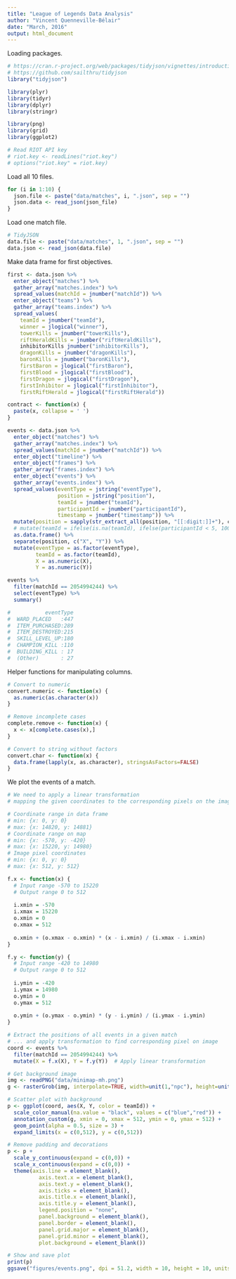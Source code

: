 ```yaml
---
title: "League of Legends Data Analysis"
author: "Vincent Quenneville-Bélair"
date: "March, 2016"
output: html_document
---
```


Loading packages.
```r
# https://cran.r-project.org/web/packages/tidyjson/vignettes/introduction-to-tidyjson.html
# https://github.com/sailthru/tidyjson
library("tidyjson")

library(plyr)
library(tidyr)
library(dplyr)
library(stringr)

library(png)
library(grid)
library(ggplot2)
```

```r
# Read RIOT API key
# riot.key <- readLines("riot.key")
# options("riot.key" = riot.key)
```

Load all 10 files.
```r
for (i in 1:10) {
  json.file <- paste("data/matches", i, ".json", sep = "")
  json.data <- read_json(json_file)
}
```

Load one match file.
```r
# TidyJSON
data.file <- paste("data/matches", 1, ".json", sep = "") 
data.json <- read_json(data.file)
```

Make data frame for first objectives.
```r
first <- data.json %>% 
  enter_object("matches") %>%
  gather_array("matches.index") %>% 
  spread_values(matchId = jnumber("matchId")) %>%
  enter_object("teams") %>%
  gather_array("teams.index") %>% 
  spread_values(
    teamId = jnumber("teamId"),
    winner = jlogical("winner"),
    towerKills = jnumber("towerKills"), 
    riftHeraldKills = jnumber("riftHeraldKills"), 
    inhibitorKills jnumber("inhibitorKills"), 
    dragonKills = jnumber("dragonKills"), 
    baronKills = jnumber("baronKills"), 
    firstBaron = jlogical("firstBaron"),
    firstBlood = jlogical("firstBlood"),
    firstDragon = jlogical("firstDragon"),
    firstInhibitor = jlogical("firstInhibitor"),
    firstRiftHerald = jlogical("firstRiftHerald"))
```

```r
contract <- function(x) {
  paste(x, collapse = ' ')
} 

events <- data.json %>%
  enter_object("matches") %>%
  gather_array("matches.index") %>%
  spread_values(matchId = jnumber("matchId")) %>%
  enter_object("timeline") %>%
  enter_object("frames") %>%
  gather_array("frames.index") %>%
  enter_object("events") %>%
  gather_array("events.index") %>%
  spread_values(eventType = jstring("eventType"),
                position = jstring("position"), 
                teamId = jnumber("teamId"),
                participantId = jnumber("participantId"), 
                timestamp = jnumber("timestamp")) %>%
  mutate(position = sapply(str_extract_all(position, "[[:digit:]]+"), contract)) %>%
  # mutate(teamId = ifelse(is.na(teamId), ifelse(participantId < 5, 100, 200), teamId)) %>%
  as.data.frame() %>%
  separate(position, c("X", "Y")) %>%
  mutate(eventType = as.factor(eventType),
         teamId = as.factor(teamId),
         X = as.numeric(X),
         Y = as.numeric(Y)) 

events %>%
  filter(matchId == 2054994244) %>%
  select(eventType) %>%
  summary()

#           eventType  
#  WARD_PLACED   :447  
#  ITEM_PURCHASED:289  
#  ITEM_DESTROYED:215  
#  SKILL_LEVEL_UP:180  
#  CHAMPION_KILL :110  
#  BUILDING_KILL : 17  
#  (Other)       : 27  
```

Helper functions for manipulating columns.
```r
# Convert to numeric
convert.numeric <- function(x) {
  as.numeric(as.character(x))
}

# Remove incomplete cases
complete.remove <- function(x) {
  x <- x[complete.cases(x),]  
}

# Convert to string without factors
convert.char <- function(x) {
  data.frame(lapply(x, as.character), stringsAsFactors=FALSE) 
}
```

We plot the events of a match.
```r
# We need to apply a linear transformation 
# mapping the given coordinates to the corresponding pixels on the image

# Coordinate range in data frame
# min: {x: 0, y: 0}
# max: {x: 14820, y: 14881}
# Coordinate range on map
# min: {x: -570, y: -420}
# max: {x: 15220, y: 14980}
# Image pixel coordinates
# min: {x: 0, y: 0}
# max: {x: 512, y: 512}

f.x <- function(x) {
  # Input range -570 to 15220
  # Output range 0 to 512
  
  i.xmin = -570
  i.xmax = 15220
  o.xmin = 0
  o.xmax = 512
  
  o.xmin + (o.xmax - o.xmin) * (x - i.xmin) / (i.xmax - i.xmin)
}

f.y <- function(y) {
  # Input range -420 to 14980
  # Output range 0 to 512
  
  i.ymin = -420
  i.ymax = 14980
  o.ymin = 0
  o.ymax = 512
  
  o.ymin + (o.ymax - o.ymin) * (y - i.ymin) / (i.ymax - i.ymin)
}

# Extract the positions of all events in a given match
# ... and apply transformation to find corresponding pixel on image
coord <- events %>% 
  filter(matchId == 2054994244) %>%
  mutate(X = f.x(X), Y = f.y(Y))  # Apply linear transformation

# Get background image
img <- readPNG("data/minimap-mh.png")
g <- rasterGrob(img, interpolate=TRUE, width=unit(1,"npc"), height=unit(1,"npc"))

# Scatter plot with background
p <- ggplot(coord, aes(X, Y, color = teamId)) + 
  scale_color_manual(na.value = "black", values = c("blue","red")) +
  annotation_custom(g, xmin = 0, xmax = 512, ymin = 0, ymax = 512) +
  geom_point(alpha = 0.5, size = 3) +
  expand_limits(x = c(0,512), y = c(0,512))

# Remove padding and decorations
p <- p +
  scale_y_continuous(expand = c(0,0)) + 
  scale_x_continuous(expand = c(0,0)) +
  theme(axis.line = element_blank(),
          axis.text.x = element_blank(),
          axis.text.y = element_blank(),
          axis.ticks = element_blank(),
          axis.title.x = element_blank(),
          axis.title.y = element_blank(),
          legend.position = "none",
          panel.background = element_blank(),
          panel.border = element_blank(),
          panel.grid.major = element_blank(),
          panel.grid.minor = element_blank(),
          plot.background = element_blank())

# Show and save plot
print(p)
ggsave("figures/events.png", dpi = 51.2, width = 10, height = 10, units = "in")
```
